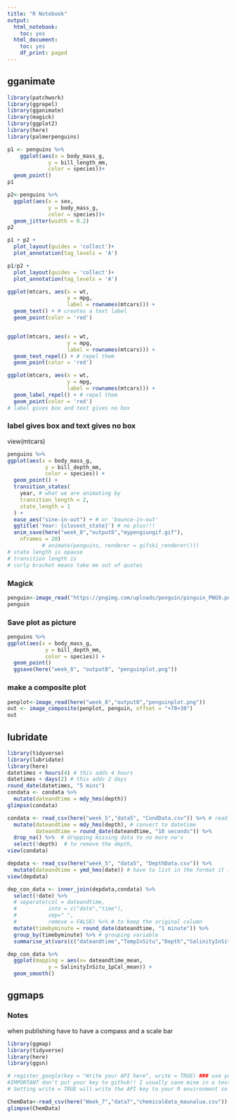 ```yaml
---
title: "R Notebook"
output:
  html_notebook:
    toc: yes
  html_document:
    toc: yes
    df_print: paged
---
```



## gganimate


```r
library(patchwork)
library(ggrepel)
library(gganimate)
library(magick)
library(ggplot2)
library(here)
library(palmerpenguins)
```


```r
p1 <- penguins %>% 
    ggplot(aes(x = body_mass_g, 
             y = bill_length_mm, 
             color = species))+
  geom_point()
p1
```


```r
p2<-penguins %>%
  ggplot(aes(x = sex, 
             y = body_mass_g, 
             color = species))+
  geom_jitter(width = 0.2)
p2
```


```r
p1 + p2 +
  plot_layout(guides = 'collect')+
  plot_annotation(tag_levels = 'A')
```
```r
p1/p2 +
  plot_layout(guides = 'collect')+
  plot_annotation(tag_levels = 'A')
```



```r
ggplot(mtcars, aes(x = wt, 
                   y = mpg, 
                   label = rownames(mtcars))) +
  geom_text() + # creates a text label
  geom_point(color = 'red')



```




```r
ggplot(mtcars, aes(x = wt, 
                   y = mpg, 
                   label = rownames(mtcars))) +
  geom_text_repel() + # repel them
  geom_point(color = 'red')


```

```r


ggplot(mtcars, aes(x = wt, 
                   y = mpg, 
                   label = rownames(mtcars))) +
  geom_label_repel() + # repel them 
  geom_point(color = 'red')
# label gives box and text gives no box

```
### label gives box and text gives no box

view(mtcars)

```r
penguins %>%
ggplot(aes(x = body_mass_g, 
            y = bill_depth_mm, 
            color = species)) +
  geom_point() +
  transition_states(
    year, # what we are animating by
    transition_length = 2,
    state_length = 1
  ) +
  ease_aes("sine-in-out") + # or 'bounce-in-out'
  ggtitle('Year: {closest_state}') # no plus!!!
  anim_save(here("week_8","output8","mypengiungif.gif"),
    nframes = 20)
           # animate(penguins, renderer = gifski_renderer()))
# state length is opause
# transition length is 
# curly bracket means take me out of quotes


```

### Magick 
```r
penguin<-image_read("https://pngimg.com/uploads/penguin/pinguin_PNG9.png")
penguin
```
### Save plot as picture

```r
penguins %>%
ggplot(aes(x = body_mass_g, 
            y = bill_depth_mm, 
            color = species)) +
  geom_point() 
  ggsave(here("week_8", "output8", "penguinplot.png"))
```

### make a composite plot

```r
penplot<-image_read(here("week_8","output8","penguinplot.png"))
out <- image_composite(penplot, penguin, offset = "+70+30")
out
```


## lubridate

```r

library(tidyverse)
library(lubridate)
library(here)
datetimes + hours(4) # this adds 4 hours
datetimes + days(2) # this adds 2 days
round_date(datetimes, "5 mins")
condata <- condata %>% 
  mutate(dateandtime = mdy_hms(depth))
glimpse(condata)

condata <- read_csv(here("week_5","data5", "CondData.csv")) %>% # read in the data
  mutate(dateandtime = mdy_hms(depth), # convert to datetime
         dateandtime = round_date(dateandtime, "10 seconds")) %>% 
  drop_na() %>%  # dropping missing data to no more na's
  select(!depth)  # to remove the depth,
view(condata)  

depdata <- read_csv(here("week_5", "data5", "DepthData.csv")) %>% 
  mutate(dateandtime = ymd_hms(date)) # have to list in the format it is in for program to find
view(depdata)

dep_con_data <- inner_join(depdata,condata) %>% 
  select(!date) %>% 
  # separate(col = dateandtime,
  #          into = c("date","time"),
  #          sep=" ",
  #          remove = FALSE) %>% # to keep the original column
  mutate(timebyminute = round_date(dateandtime, "1 minute")) %>%
  group_by(timebyminute) %>% # grouping variable
  summarise_at(vars(c("dateandtime","TempInSitu","Depth","SalinityInSitu_1pCal")), list(mean = mean))

dep_con_data %>% 
  ggplot(mapping = aes(x= dateandtime_mean,
             y = SalinityInSitu_1pCal_mean)) +
  geom_smooth()

```

## ggmaps
### Notes

when publishing have to have a compass and a scale bar



```r
library(ggmap)
library(tidyverse)
library(here)
library(ggsn)

# register_google(key = "Write your API here", write = TRUE) ### use your own API
#IMPORTANT don't put your key to github!! I usually save mine in a text file and import it each time
# Setting write = TRUE will write the API key to your R environment so that you
```



```r
ChemData<-read_csv(here("Week_7","data7","chemicaldata_maunalua.csv"))
glimpse(ChemData)
```

